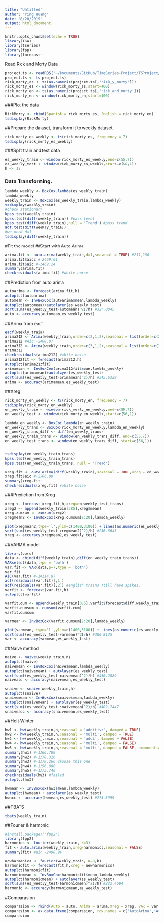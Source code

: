 ```yaml
---
title: "Untitled"
author: "Ying Huang"
date: "8/20/2019"
output: html_document
---
```


```r
knitr::opts_chunk$set(echo = TRUE)
library(TSA)
library(tseries)
library(fpp)
library(forecast)
```

Read Rick and Morty Data
```r
project.ts <- readRDS("~/Documents/GitHub/TimeSeries-Project/TSProject/new_train.rds")
project.ts <- ts(project.ts)
rick_morty_es <- ts(as.numeric(project.ts[,'rick_y_morty']))
rick_morty_es <- window(rick_morty_es,start=400)
rick_morty_en <- ts(as.numeric(project.ts[,'rick_and_morty']))
rick_morty_en <- window(rick_morty_en,start=400)
```

###Plot the data
```r
RickMorty <- cbind(Spanish = rick_morty_es, English = rick_morty_en)
tsdisplay(RickMorty)
```


##Prepare the dataset, transform it to weekly dataset.
```r
rick_morty_es_weekly <- ts(rick_morty_es, frequency = 7)
tsdisplay(rick_morty_es_weekly)
```

###Split train and test data
```r
es_weekly_train <- window(rick_morty_es_weekly,end=c(55,7))
es_weekly_test <- window(rick_morty_es_weekly,start=c(56,1))
h <- 19
```

### Data Transforming.  
```r
lambda_weekly <- BoxCox.lambda(es_weekly_train)
lambda_weekly
weekly_train <- BoxCox(es_weekly_train,lambda_weekly)
tsdisplay(weekly_train)
#check stationary
kpss.test(weekly_train)
kpss.test(diff(weekly_train)) #pass level
kpss.test(diff(weekly_train),null = 'Trend') #pass trend
adf.test(diff(weekly_train))
#we need d=1
tsdisplay(diff(weekly_train))
```



#Fit the model
##Start with Auto.Arima.
```r
arima.fit <- auto.arima(weekly_train,d=1,seasonal = TRUE) #211,200
arima.fit$aicc #-2469.01
arima.fit$aic #-2469.24
summary(arima.fit)
checkresiduals(arima.fit) #white noise
```

##Prediction from auto arima
```r
autoarima <- forecast(arima.fit,h)
autoplot(autoarima) 
automean <- InvBoxCox(autoarima$mean,lambda_weekly)
autoplot(automean)+autolayer(es_weekly_test)
sqrt(sum((es_weekly_test-automean)^2)/h) #327.0045
auto <- accuracy(automean,es_weekly_test)
```

##Arima from eacf
```r
eacf(weekly_train)
arima212 <- Arima(weekly_train,order=c(2,1,2),seasonal = list(order=c(2,0,0)))
arima212 #Aic -2468.07
arima312 <- Arima(weekly_train,order=c(3,1,2),seasonal = list(order=c(2,0,0))) #Aic -2467.41
arima312
checkresiduals(arima212) #white noise
arima212fit <- forecast(arima212,h)
autoplot(arima212fit) 
arimamean <- InvBoxCox(arima212fit$mean,lambda_weekly)
autoplot(arimamean)+autolayer(es_weekly_test)
sqrt(sum((es_weekly_test-arimamean)^2)/h) #345.6329
arima <- accuracy(arimamean,es_weekly_test)
```

##Xreg
```r
rick_morty_en_weekly <- ts(rick_morty_en, frequency = 7)
tsdisplay(rick_morty_en_weekly)
en_weekly_train <- window(rick_morty_en_weekly,end=c(55,7))
en_weekly_test <- window(rick_morty_en_weekly,start=c(56,1))

lambda_en_weekly <- BoxCox.lambda(en_weekly_train)
en_weekly_trans <- BoxCox(rick_morty_en_weekly,lambda_en_weekly)
en_weekly_trans_diff <- diff(en_weekly_trans)
en_weekly_train_trans <- window(en_weekly_trans_diff, end=c(55,7))
en_weekly_test_trans <- window(en_weekly_trans_diff, start=c(56,1))


tsdisplay(en_weekly_train_trans)
kpss.test(en_weekly_train_trans)
kpss.test(en_weekly_train_trans, null = 'Trend')

xreg.fit <- auto.arima(diff(weekly_train),seasonal = TRUE,xreg = en_weekly_train_trans)
xreg.fit$aic #-2566.89
summary(xreg.fit) 
checkresiduals(xreg.fit) #white noise
```

###Prediction from Xreg
```r
xreg <- forecast(xreg.fit,h,xreg=en_weekly_test_trans)
xreg2 <- append(weekly_train[385],xreg$mean)
xreg.cumsum <- cumsum(xreg2)
xregmean2 <- InvBoxCox(xreg.cumsum[2:20],lambda_weekly)

plot(xregmean2,type='l',ylim=c(1400,3100)) + lines(as.numeric(es_weekly_test), col='red')
sqrt(sum((es_weekly_test-xregmean2)^2)/h) #246.6643
xreg <- accuracy(xregmean2,es_weekly_test)

```


##VARMA model
```r
library(vars)
data <- cbind(diff(weekly_train),diff(en_weekly_train_trans))
VARselect(data,type = 'both')
var.fit <- VAR(data,p=7,type = 'both')
var.fit
AIC(var.fit) #-10114.87
acf(residuals(var.fit)[,1])
acf(residuals(var.fit)[,2]) #english trains still have spikes. 
varfit <- forecast(var.fit,h)
autoplot(varfit) 

varfit.cum <- append(weekly_train[385],varfit$forecast$diff.weekly_train$mean)
varfit.cumsum <- cumsum(varfit.cum)
varfit.cumsum

varmean <- InvBoxCox(varfit.cumsum[2:20],lambda_weekly)

plot(varmean, type='l',ylim=c(1400,3100)) + lines(as.numeric(es_weekly_test), col='red')
sqrt(sum((es_weekly_test-varmean)^2)/h) #380.8135
var <- accuracy(varmean,es_weekly_test)
```


##Naive method
```r
naive <- naive(weekly_train,h)
autoplot(naive)
naivemean <- InvBoxCox(naive$mean,lambda_weekly)
autoplot(naivemean) + autolayer(es_weekly_test)
sqrt(sum((es_weekly_test-naivemean)^2)/h) #490.2889
naiveacc <- accuracy(naivemean,es_weekly_test)

snaive <- snaive(weekly_train,h)
autoplot(snaive)
snaivemean <- InvBoxCox(snaive$mean,lambda_weekly)
autoplot(snaivemean) + autolayer(es_weekly_test)
sqrt(sum((es_weekly_test-snaivemean)^2)/h) #402.7447
snaiveacc <- accuracy(snaivemean,es_weekly_test)

```


##Holt-Winter
```r
hw1 <- hw(weekly_train,h,seasonal = 'additive', damped = TRUE)
hw2 <- hw(weekly_train,h,seasonal = 'multi', damped = TRUE)
hw3 <- hw(weekly_train,h,seasonal = 'addi', damped = FALSE)
hw4 <- hw(weekly_train,h,seasonal = 'multi', damped = FALSE)
hw5 <- hw(weekly_train,h,seasonal = 'multi', damped = FALSE, exponential = TRUE)
summary(hw1) #-1266.789
summary(hw2) #-1278.316 
summary(hw3) #-1279.266 choose this one
summary(hw4) #-1256.880
summary(hw5) #-1273.740  
checkresiduals(hw3) #failed
autoplot(hw3)

hwmean <- InvBoxCox(hw3$mean,lambda_weekly)
autoplot(hwmean) + autolayer(es_weekly_test)
hwacc <- accuracy(hwmean,es_weekly_test) #276.3999
```

##TBATS
```r
tbats(weekly_train)
```



##Fourier & harmonic
```r
#install.packages('fpp2')
library(fpp2)
harmonics <- fourier(weekly_train, K=3)
fit <- auto.arima(weekly_train,xreg=harmonics,seasonal = FALSE)
summary(fit) #aic -2498.96

newharmonics <- fourier(weekly_train, K=3,h)
harmonicfit <- forecast(fit,h,xreg = newharmonics)
autoplot(harmonicfit) 
harmonicmean <- InvBoxCox(harmonicfit$mean,lambda_weekly)
autoplot(harmonicmean) + autolayer(es_weekly_test)
sqrt(sum((es_weekly_test-harmonicmean)^2)/h) #222.4694
harmonic <- accuracy(harmonicmean,es_weekly_test)

```



#Comparasion
```r
comparasion <- rbind(Auto = auto, Arima = arima,Xreg = xreg, VAR = var, Naive = naiveacc, SNaive = snaiveacc, harmonic,hwacc)
comparasion <- as.data.frame(comparasion, row.names = c('AutoArima','Arima212','Regression with En','VAR','Naive','SNaive','Dynamic Harmonic','Holt-Winters'))
comparasion

```









